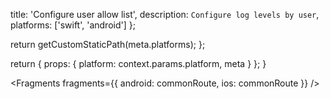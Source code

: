 
  title: 'Configure user allow list',
  description: `Configure log levels by user`,
  platforms: ['swift', 'android']
};

  return getCustomStaticPath(meta.platforms);
};

  return {
    props: {
      platform: context.params.platform,
      meta
    }
  };
}


<Fragments
  fragments={{
    android: commonRoute,
    ios: commonRoute
  }}
/>
